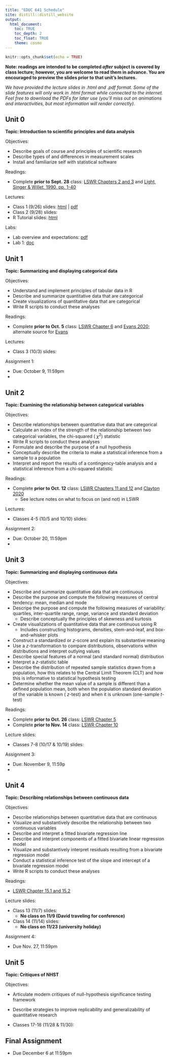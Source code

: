 ```yaml
---
title: "EDUC 641 Schedule"
site: distill::distill_website
output:
  html_document:
    toc: TRUE
    toc_depth: 2
    toc_float: TRUE
    theme: cosmo
---
```


```r
knitr::opts_chunk$set(echo = TRUE)
```

**Note: readings are intended to be completed *after* subject is covered by class lecture; however, you are welcome to read them in advance. You are encouraged to preview the slides prior to that unit's lectures.**

*We have provided the lecture slides in .html and .pdf format. Some of the slide features will only work in .html format while connected to the internet. Feel free to download the PDFs for later use (you'll miss out on animations and interactivities, but most information will render correctly).*

## Unit 0

**Topic: Introduction to scientific principles and data analysis**

Objectives:

- Describe goals of course and principles of scientific research
- Describe types of and differences in measurement scales
- Install and familiarize self with statistical software

Readings: 

- Complete **prior to Sept. 28** class: [LSWR Chapters 2 and 3](https://learningstatisticswithr.com/lsr-0.6.pdf) and [Light, Singer & Willet, 1990, pp. 1-40](./assignments/Light Singer Willett 1990.pdf)


Lectures:

- Class 1 (9/26) slides: [html](./slides/EDUC641_1_intro.html) | [pdf](./slides/EDUC641_1_intro.pdf)
- Class 2 (9/28) slides: <!-- [html](./slides/EDUC641_2_measures.html) | [pdf](./slides/EDUC641_2_measures.pdf) -->
- R Tutorial slides: [html](./slides/tutorial.html)


Labs:

- Lab overview and expectations: [pdf](./labs/EDUC 641 Lab Overview.pdf)
- Lab 1: [doc](./labs/Lab 1.docx)


## Unit 1 

**Topic: Summarizing and displaying categorical data**

Objectives:

- Understand and implement principles of tabular data in R
- Describe and summarize quantitative data that are categorical
- Create visualizations of quantitative data that are categorical
- Write R scripts to conduct these analyses

Readings: 

- Complete **prior to Oct. 5** class: [LSWR Chapter 6](https://learningstatisticswithr.com/lsr-0.6.pdf) and [Evans 2020](https://www.newstatesman.com/uncategorized/2020/07/ra-fisher-and-science-hatred); alternate source for [Evans](./assignments/evans_2020.pdf)

Lectures: 

- Class 3 (10/3) slides: <!-- [html](./slides/EDUC641_3_categdescr.html) | [pdf](./slides/EDUC641_3_categdescr.pdf)
- Data: [deathpenalty.csv](./data/deathpenalty.csv) | [codebook](./data/deathpenalty_codebook.pdf)
- R code: [R script](./slides/EDUC641_3_code.R)
- Lab slides: [html](https://claireconglizhang.github.io/my-slides/EDUC64122F/lab2.html#1) -->

Assignment 1: 

- Due: October 9, 11:59pm
- <!-- [html file](./assignments/assignment01.html)
- [cat.csv dataset](./data/cat.csv) -->

## Unit 2

**Topic: Examining the relationship between categorical variables**

Objectives:

 * Describe relationships between quantitative data that are categorical
 * Calculate an index of the strength of the relationship between two categorical variables, the chi-squared ( $\chi^2$) statistic
 * Write R scripts to conduct these analyses
 * Formulate and describe the purpose of a null hypothesis
 * Conceptually describe the criteria to make a statistical inference from a sample to a population
 * Interpret and report the results of a contingency-table analysis and a statistical inference from a chi-squared statistic

Readings: 

- Complete **prior to Oct. 12** class: [LSWR Chapters 11 and 12](https://learningstatisticswithr.com/lsr-0.6.pdf) and [Clayton 2020](https://nautil.us/issue/92/frontiers/how-eugenics-shaped-statistics)
  + See lecture notes on what to focus on (and not) in LSWR

Lectures:

- Classes 4-5 (10/5 and 10/10) slides: <!-- [html](./slides/EDUC641_4_categrel.html) | [pdf](./slides/EDUC641_4_categrel.pdf)
- Class 6 (10/12) slides: [html](./slides/EDUC641_6_history.html) | [pdf](./slides/EDUC641_6_history.pdf)


- Data: [deathpenalty.csv](./data/deathpenalty.csv) | [codebook](./data/deathpenalty.csv) 
- R code: [R script](./slides/EDUC641_4_code.R) -->
 
Assignment 2: 

- Due: October 20, 11:59pm
- <!-- [html file](./assignments/assignment02.html)
- [cat.csv dataset](./data/cat.csv) -->

## Unit 3

**Topic: Summarizing and displaying continuous data**

Objectives:

- Describe and summarize quantitative data that are continuous
- Describe the purpose and compute the following measures of central tendency: mean, median and mode
- Descripe the purpose and compute the following measures of variability: quartiles, inter-quartile range, range, variance and standard deviation
  + Describe conceptually the principles of skewness and kurtosis
- Create visualizations of quantitative data that are continuous using R
  + Includes constructing histograms, densities, stem-and-leaf, and box-and-whisker plots
- Construct a standardized or $z$-score and explain its substantive meaning
- Use a $z$-transformation to compare distributions, observations within distributions and interpret outlying values
- Describe special features of a normal (and standard normal) distribution
- Interpret a $z$-statistic table
- Describe the distribution of repeated sample statistics drawn from a population, how this relates to the Central Limit Theorem (CLT) and how this is informative to statistical hypothesis testing
- Determine whether the mean value of a sample is different than a defined population mean, both when the population standard deviation of the variable is known ( $z$-test) and when it is unknown (one-sample $t$-test)

Readings: 

- Complete **prior to Oct. 26** class: [LSWR Chapter 5](https://learningstatisticswithr.com/lsr-0.6.pdf)
- Complete **prior to Nov. 14** class: [LSWR Chapter 10](https://learningstatisticswithr.com/lsr-0.6.pdf)


Lecture slides: 

- Classes 7-8 (10/17 & 10/19) slides: <!-- [html](./slides/EDUC641_7_continuousdescr.html) | [pdf](./slides/EDUC641_7_continuousdescr.pdf)
- Class 9 (10/24) slides: [html](./slides/EDUC641_9_transformations.html) | [pdf](./slides/EDUC641_9_transformations.pdf)
- Classes 10-12 (10/26, 10/31, & 11/2) slides: [html](./slides/EDUC641_10_inference.html) | [pdf](./slides/EDUC641_10_inference.pdf)

- Data: [life_expectancy.csv](./data/life_expectancy.csv) | [codebook](./data/life_expectancy_codebook.pdf)
- R code: [R Script](./slides/EDUC641_7_code.R) -->

Assignment 3: 

- Due: November 9, 11:59p
- <!-- [html file](./assignments/assignment03.html)
- [cont.csv dataset](./data/cont.csv) -->


## Unit 4

**Topic: Describing relationships between continuous data**

Objectives:

- Describe relationships between quantitative data that are continuous
- Visualize and substantively describe the relationship between two continuous variables
- Describe and interpret a fitted bivariate regression line
- Describe and interpret components of a fitted bivariate linear regression model
- Visualize and substantively interpret residuals resulting from a bivariate regression model
- Conduct a statistical inference test of the slope and intercept of a bivariate regression model
- Write R scripts to conduct these analyses


Readings: 

- [LSWR Chapter 15.1 and 15.2](https://learningstatisticswithr.com/lsr-0.6.pdf)

Lecture slides: 

- Class 13 (11/7) slides: <!-- [html](./slides/EDUC641_14_continuousrel.html) | [pdf](./slides/EDUC641_14_continuousrel.pdf) -->
  + **No class on 11/9 (David traveling for conference)**
- Class 14 (11/14) slides: <!-- [html](./slides/EDUC641_15_regression.html) | [pdf](./slides/EDUC641_15_regression.pdf)
- Class 15-16 slides (11/16 & 11/21): [html](./slides/EDUC641_16_residuals.html) | [pdf](./slides/EDUC641_16_residuals.pdf) -->
  + **No class on 11/23 (university holiday)**

<!--
- Data:  [life_expectancy.csv](./data/life_expectancy.csv)
- R code: [R script](./slides/EDUC641_14_code.R) -->

Assignment 4: 

- Due Nov. 27, 11:59pm <!--
 - [html file](./assignments/assignment04.html)
 - [cont.csv](./data/cont.csv) -->

## Unit 5


**Topic: Critiques of NHST**

Objectives:

- Articulate modern critiques of null-hypothesis significance testing framework
- Describe strategies to improve replicability and generalizability of quantitative research

- Classes 17-18 (11/28 & 11/30): <!-- [html](./slides/EDUC641_17_critiques.html) | [pdf](./slides/EDUC641_17_critiques.pdf)

- Data management cheat sheet: [html](data_management.html) -->

## Final Assignment

* Due December 6 at 11:59pm <!--
- [html file](./assignments/assignment05.html)
- [ah01.csv](./data/ah01.csv) | [ah02.csv](./data/ah02.csv) -->

